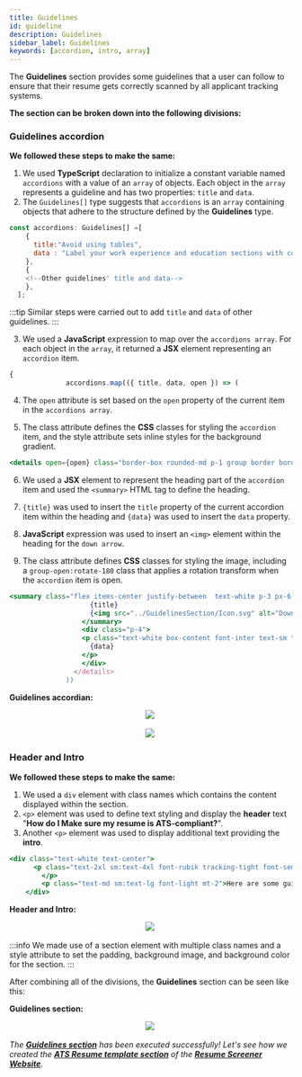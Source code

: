 ```yaml
---
title: Guidelines
id: guideline
description: Guidelines 
sidebar_label: Guidelines
keywords: [accordion, intro, array]
---
```

The **Guidelines** section provides some guidelines that a user can follow to ensure that their resume gets correctly scanned by all applicant tracking systems.

**The section can be broken down into the following divisions:**

### Guidelines accordion
**We followed these steps to make the same:**
1. We used **TypeScript** declaration to initialize a constant variable named `accordions` with a value of an `array` of objects. Each object in the `array` represents a guideline and has two properties: `title` and `data`. 
2. The `Guidelines[]` type suggests that `accordions` is an `array` containing objects that adhere to the structure defined by the **Guidelines** type.

  ```jsx title="guidelines.tsx" {1,3-4} showLineNumbers
  const accordions: Guidelines[] =[
      {
        title:"Avoid using tables",
        data : "Label your work experience and education sections with conventional section titles"
      },
      {
      <!--Other guidelines' title and data-->
      },
    ];
  ```

:::tip
Similar steps were carried out to add `title` and `data` of other guidelines.
:::

3. We used a **JavaScript** expression to map over the `accordions array`. For each object in the `array`, it returned a **JSX** element representing an `accordion` item.

  ```jsx title="accordion.jsx" {} showLineNumbers
  {
                accordions.map(({ title, data, open }) => (
  ```

4. The `open` attribute is set based on the `open` property of the current item in the `accordions array`. 

5. The class attribute defines the **CSS** classes for styling the `accordion` item, and the style attribute sets inline styles for the background gradient.

  ```jsx title="accordion.jsx" {2-3,5-9} showLineNumbers
  <details open={open} class="border-box rounded-md p-1 group border border-[#667085]" style="background: linear-gradient(116.05deg, rgba(255, 255, 255, 0.25) 21.76%, rgba(255, 255, 255, 0.0875) 119.92%);">
  ```

6. We used a **JSX** element to represent the heading part of the `accordion` item and used the `<summary>` HTML tag to define the heading.

7. `{title}` was used to insert the `title` property of the current accordion item within the heading and `{data}` was used to insert the `data` property. 

8. **JavaScript** expression was used to insert an `<img>` element within the heading for the `down arrow`.

9. The class attribute defines **CSS** classes for styling the image, including a `group-open:rotate-180` class that applies a rotation transform when the `accordion` item is open.

  ```jsx title="accordion.jsx" {1-3,7} showLineNumbers
  <summary class="flex items-center justify-between  text-white p-3 px-6 text-sm">
                      {title}
                      {<img src="../GuidelinesSection/Icon.svg" alt="Down arrow" class="h-4 w-4  group-open:rotate-180 "/>}
                    </summary>
                    <div class="p-4">
                    <p class="text-white box-content font-inter text-sm ">
                      {data}
                    </p>
                    </div>
                  </details>
                ))
  ```

**Guidelines accordian:**


<p align="center">
<img src={accordion1} style={{ border: "2px solid gray" }} /> 
</p>


<p align="center">
<img src={accordion2} style={{ border: "2px solid gray" }} /> 
</p>



### Header and Intro
**We followed these steps to make the same:**
1. We used a `div` element with class names which contains the content displayed within the section.
2. `<p>` element was used to define text styling and display the **header** text "**How do I Make sure my resume is ATS-compliant?**". 
3. Another `<p>` element was used to display additional text providing the **intro**. 

```jsx title="header.jsx" {,2,4} showLineNumbers
<div class="text-white text-center">
      <p class="text-2xl sm:text-4xl font-rubik tracking-tight font-semibold">How do I Make sure my resume is <br>ATS-compliant?
        </p>
        <p class="text-md sm:text-lg font-light mt-2">Here are some guidelines you should follow to ensure your <br> resume gets correctly scanned by all applicant tracking<br> systems.</p>
    </div>
```
**Header and Intro:**


<p align="center">
<img src={header} style={{ border: "2px solid gray" }} /> 
</p>

:::info
 We made use of a section element with multiple class names and a style attribute to set the padding, background image, and background color for the section.
::: 


After combining all of the divisions, the **Guidelines** section can be seen like this:

**Guidelines section:**


<p align="center">
<img src={guidelines} style={{ border: "2px solid gray" }} /> 
</p>

*The **[Guidelines section](guidelines)** has been executed successfully! Let's see how we created the **[ATS Resume template section](ats-resume-template)** of the **[Resume Screener Website](https://rs.tcetmumbai.in/)**.*
